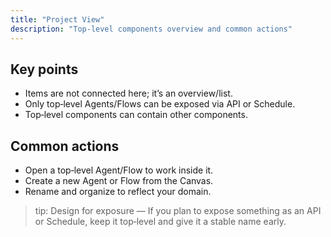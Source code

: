 ```yaml
---
title: "Project View"
description: "Top‑level components overview and common actions"
---
```


## Key points

- Items are not connected here; it’s an overview/list.
- Only top‑level Agents/Flows can be exposed via API or Schedule.
- Top‑level components can contain other components.

## Common actions

- Open a top‑level Agent/Flow to work inside it.
- Create a new Agent or Flow from the Canvas.
- Rename and organize to reflect your domain.

> tip: Design for exposure — If you plan to expose something as an API or Schedule, keep it top‑level and give it a stable name early.